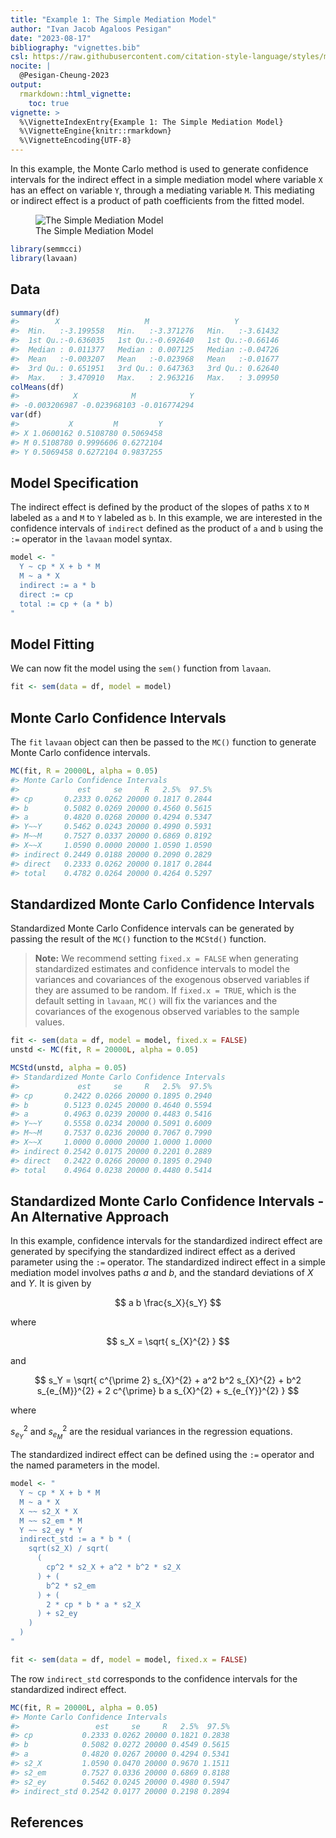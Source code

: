 ```yaml
---
title: "Example 1: The Simple Mediation Model"
author: "Ivan Jacob Agaloos Pesigan"
date: "2023-08-17"
bibliography: "vignettes.bib"
csl: https://raw.githubusercontent.com/citation-style-language/styles/master/apa.csl
nocite: |
  @Pesigan-Cheung-2023
output:
  rmarkdown::html_vignette:
    toc: true
vignette: >
  %\VignetteIndexEntry{Example 1: The Simple Mediation Model}
  %\VignetteEngine{knitr::rmarkdown}
  %\VignetteEncoding{UTF-8}
---
```


<!-- vignettes/example-1-simple.Rmd is generated from .setup/vignettes/example-1-simple.Rmd.orig. Please edit that file -->





In this example,
the Monte Carlo method is used to generate confidence intervals
for the indirect effect in a simple mediation model where
variable `X` has an effect on variable `Y`,
through a mediating variable `M`.
This mediating or indirect effect
is a product of path coefficients from the fitted model.

![The Simple Mediation Model](https://raw.githubusercontent.com/jeksterslab/semmcci/main/.setup/latex/figures/png/simple.png)


```r
library(semmcci)
library(lavaan)
```

## Data




```r
summary(df)
#>        X                   M                   Y           
#>  Min.   :-3.199558   Min.   :-3.371276   Min.   :-3.61432  
#>  1st Qu.:-0.636035   1st Qu.:-0.692640   1st Qu.:-0.66146  
#>  Median : 0.011377   Median : 0.007125   Median :-0.04726  
#>  Mean   :-0.003207   Mean   :-0.023968   Mean   :-0.01677  
#>  3rd Qu.: 0.651951   3rd Qu.: 0.647363   3rd Qu.: 0.62640  
#>  Max.   : 3.470910   Max.   : 2.963216   Max.   : 3.09950
colMeans(df)
#>            X            M            Y 
#> -0.003206987 -0.023968103 -0.016774294
var(df)
#>           X         M         Y
#> X 1.0600162 0.5108780 0.5069458
#> M 0.5108780 0.9996606 0.6272104
#> Y 0.5069458 0.6272104 0.9837255
```

## Model Specification

The indirect effect is defined by the product of the slopes
of paths `X` to `M` labeled as `a` and `M` to `Y` labeled as `b`.
In this example, we are interested in the confidence intervals of `indirect`
defined as the product of `a` and `b` using the `:=` operator
in the `lavaan` model syntax.


```r
model <- "
  Y ~ cp * X + b * M
  M ~ a * X
  indirect := a * b
  direct := cp
  total := cp + (a * b)
"
```

## Model Fitting

We can now fit the model using the `sem()` function from `lavaan`.


```r
fit <- sem(data = df, model = model)
```

## Monte Carlo Confidence Intervals

The `fit` `lavaan` object can then be passed to the `MC()` function
to generate Monte Carlo confidence intervals.


```r
MC(fit, R = 20000L, alpha = 0.05)
#> Monte Carlo Confidence Intervals
#>             est     se     R   2.5%  97.5%
#> cp       0.2333 0.0262 20000 0.1817 0.2844
#> b        0.5082 0.0269 20000 0.4560 0.5615
#> a        0.4820 0.0268 20000 0.4294 0.5347
#> Y~~Y     0.5462 0.0243 20000 0.4990 0.5931
#> M~~M     0.7527 0.0337 20000 0.6869 0.8192
#> X~~X     1.0590 0.0000 20000 1.0590 1.0590
#> indirect 0.2449 0.0188 20000 0.2090 0.2829
#> direct   0.2333 0.0262 20000 0.1817 0.2844
#> total    0.4782 0.0264 20000 0.4264 0.5297
```

## Standardized Monte Carlo Confidence Intervals

Standardized Monte Carlo Confidence intervals can be generated by passing the result of the `MC()` function to the `MCStd()` function.

> **Note:** We recommend setting `fixed.x = FALSE`
> when generating standardized estimates and confidence intervals
> to model the variances and covariances of the exogenous observed variables
> if they are assumed to be random.
> If `fixed.x = TRUE`, which is the default setting in `lavaan`,
> `MC()` will fix the variances and the covariances
> of the exogenous observed variables to the sample values.


```r
fit <- sem(data = df, model = model, fixed.x = FALSE)
unstd <- MC(fit, R = 20000L, alpha = 0.05)
```


```r
MCStd(unstd, alpha = 0.05)
#> Standardized Monte Carlo Confidence Intervals
#>             est     se     R   2.5%  97.5%
#> cp       0.2422 0.0266 20000 0.1895 0.2940
#> b        0.5123 0.0245 20000 0.4640 0.5594
#> a        0.4963 0.0239 20000 0.4483 0.5416
#> Y~~Y     0.5558 0.0234 20000 0.5091 0.6009
#> M~~M     0.7537 0.0236 20000 0.7067 0.7990
#> X~~X     1.0000 0.0000 20000 1.0000 1.0000
#> indirect 0.2542 0.0175 20000 0.2201 0.2889
#> direct   0.2422 0.0266 20000 0.1895 0.2940
#> total    0.4964 0.0238 20000 0.4480 0.5414
```

## Standardized Monte Carlo Confidence Intervals - An Alternative Approach

In this example, confidence intervals for the standardized indirect effect
are generated by specifying the standardized indirect effect
as a derived parameter using the `:=` operator.
The standardized indirect effect in a simple mediation model
involves paths $a$ and $b$,
and the standard deviations of $X$ and $Y$.
It is given by

$$
  a b
  \frac{s_X}{s_Y}
$$

\noindent where

$$
  s_X
  =
  \sqrt{
    s_{X}^{2}
  }
$$

\noindent and

$$
  s_Y
  =
  \sqrt{
    c^{\prime 2} s_{X}^{2}
    + a^2 b^2 s_{X}^{2}
    + b^2 s_{e_{M}}^{2}
    + 2 c^{\prime} b a s_{X}^{2}
    + s_{e_{Y}}^{2}
  }
$$

\noindent where

\noindent $s_{e_{Y}}^{2}$ and $s_{e_{M}}^{2}$ are the residual variances
in the regression equations.

The standardized indirect effect can be defined using the `:=` operator
and the named parameters in the model.


```r
model <- "
  Y ~ cp * X + b * M
  M ~ a * X
  X ~~ s2_X * X
  M ~~ s2_em * M
  Y ~~ s2_ey * Y
  indirect_std := a * b * (
    sqrt(s2_X) / sqrt(
      (
        cp^2 * s2_X + a^2 * b^2 * s2_X
      ) + (
        b^2 * s2_em
      ) + (
        2 * cp * b * a * s2_X
      ) + s2_ey
    )
  )
"
```


```r
fit <- sem(data = df, model = model, fixed.x = FALSE)
```

The row `indirect_std` corresponds to the confidence intervals for the standardized indirect effect.


```r
MC(fit, R = 20000L, alpha = 0.05)
#> Monte Carlo Confidence Intervals
#>                 est     se     R   2.5%  97.5%
#> cp           0.2333 0.0262 20000 0.1821 0.2838
#> b            0.5082 0.0272 20000 0.4549 0.5615
#> a            0.4820 0.0267 20000 0.4294 0.5341
#> s2_X         1.0590 0.0470 20000 0.9670 1.1511
#> s2_em        0.7527 0.0336 20000 0.6869 0.8188
#> s2_ey        0.5462 0.0245 20000 0.4980 0.5947
#> indirect_std 0.2542 0.0177 20000 0.2198 0.2894
```

## References
